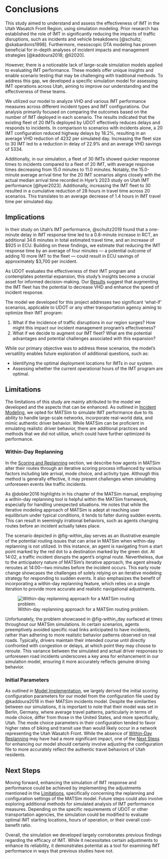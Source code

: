 # Conclusions {#sec-conclusions}

This study aimed to understand and assess the effectiveness of IMT in the Utah Wasatch Front Region, using simulation modeling. Prior research has established the role of IMT in significantly reducing the impacts of traffic disruptions, such as incidents and vehicle breakdowns [@schultz; @skabardonis1998]. Furthermore, mesoscopic DTA modeling has proven beneficial for in-depth analyses of incident impacts and management strategies [@kaddoura2018; @li2020].

However, there is a noticeable lack of large-scale simulation models applied to evaluating IMT performance. These models offer unique insights and enable scenario testing that may be challenging with traditional methods. To address this gap, we developed a specific simulation model for assessing IMT operations across Utah, aiming to improve our understanding and the effectiveness of these teams.

We utilized our model to analyze VHD and various IMT performance measures across different incident types and IMT configurations. Our analysis primarily focused on comparing the outcomes based on the number of IMT deployed in each scenario. The results indicated that the existing fleet of 20 IMTs deployed by UDOT effectively reduces delays and responds to incidents. In comparison to scenarios with incidents alone, a 20 IMT configuration reduced highway delays by 18.2%, resulting in an average VHD reduction of 4232 per simulated day. Increasing the fleet size to 30 IMT led to a reduction in delay of 22.9% and an average VHD savings of 5334.

Additionally, in our simulation, a fleet of 30 IMTs showed quicker response times to incidents compared to a fleet of 20 IMT, with average response times decreasing from 15.0 minutes to 11.0 minutes. Notably, the 15.0-minute average arrival time for the 20 IMT scenarios aligns closely with the actual median arrival time recorded in Hyer’s 2023 study on Utah IMT performance [@hyer2023]. Additionally, increasing the IMT fleet to 30 resulted in a cumulative reduction of 28 hours in travel time across 20 scenarios. This translates to an average decrease of 1.4 hours in IMT travel time per simulated day.

## Implications {#sec-implications}

In their study on Utah’s IMT performance, @schultz2019 found that a one-minute delay in IMT response time led to a 0.8-minute increase in RCT, an additional 34.6 minutes in total estimated travel time, and an increase of \$925 in ECU. Building on these findings, we estimate that reducing the IMT response time by an average of four minutes — a potential outcome of adding 10 more IMT to the fleet — could result in ECU savings of approximately \$3,700 per incident.

As UDOT evaluates the effectiveness of their IMT program and contemplates potential expansion, this study's insights become a crucial asset for informed decision-making. Our [Results](#sec-results) suggest that augmenting the IMT fleet has the potential to decrease VHD and enhance the speed of incident response.

The model we developed for this project addresses two significant 'what-if' scenarios, applicable to UDOT or any other transportation agency aiming to optimize their IMT program:

1. What if the incidence of traffic disruptions in our region surges? How might this impact our incident management program's effectiveness?
2. What if we decide to augment our IMT fleet? What are the potential advantages and potential challenges associated with this expansion?

While our primary objective was to address these scenarios, the model’s versatility enables future exploration of additional questions, such as:

-   Identifying the optimal deployment locations for IMTs in our system.
-   Assessing whether the current operational hours of the IMT program are optimal.

## Limitations {#sec-limitations}

The limitations of this study are mainly attributed to the model we developed and the aspects that can be enhanced. As outlined in [Incident Modeling](#sec-inc_modeling), we opted for MATSim to simulate IMT performance due to its ability to handle large-scale networks, incorporate real-world data, and mimic authentic driver behavior. While MATSim can be proficient in emulating realistic driver behavior, there are additional practices and methods that we did not utilize, which could have further optimized its performance.

### Within-Day Replanning {#sec-within-day}

In the [Scoring and Replanning](#sec-MATSim_Score) section, we describe how agents in MATSim alter their routes through an iterative scoring process influenced by various factors including late arrival, mode choice, and activity type. Although this method is generally effective, it may present challenges when simulating unforeseen events like traffic incidents.

As @dobler2016 highlights in his chapter of the MATSim manual, employing a within-day replanning tool is helpful within the MATSim framework, especially for handling unexpected situations. He notes that while the iterative modeling approach of MATSim is adept at reaching user equilibrium under typical conditions, it tends to falter during sudden events. This can result in seemingly irrational behaviors, such as agents changing routes before an incident actually takes place.

The scenario depicted in @fig-within_day serves as an illustrative example of the potential routing issues that can arise in MATSim when within-day replanning is not utilized. In this instance, an agent is navigating from a start point marked by the red dot to a destination marked by the green dot. At 14:02, a traffic incident disrupts the agent’s original route. Nevertheless, due to the anticipatory nature of MATSim's iterative approach, the agent already reroutes at 14:00—two minutes before the incident occurs. This early route change showcases the challenges of solely relying on an iterative modeling strategy for responding to sudden events. It also emphasizes the benefit of incorporating a within-day replanning feature, which relies on a single iteration to provide more accurate and realistic navigational adjustments.

![Within-day replanning approach for a MATSim routing problem.](figures/within_day.png){#fig-within_day}

Unfortunately, the problem showcased in @fig-within_day surfaced at times throughout our MATSim simulations. In certain scenarios, agents preemptively avoided specific road links anticipated to have incidents, rather than adhering to more realistic behavior patterns observed on real roads. Typically, drivers maintain their intended course until directly confronted with congestion or delays, at which point they may choose to reroute. This variance between the simulated and actual driver responses to unforeseen road incidents underscores a key area for enhancement in our simulation model, ensuring it more accurately reflects genuine driving behavior.

### Initial Parameters {#sec-parameters}

As outlined in [Model Implementation](#sec-model_imp), we largely derived the initial scoring configuration parameters for our model from the configuration file used by @kaddoura2018 in their MATSim incidents model. Despite the similarities between our simulations, it is important to note that their model was set in Berlin, Germany, where average travel patterns, particularly in terms of mode choice, differ from those in the United States, and more specifically, Utah. The mode choice parameters in their configuration tended to favor higher rates of biking and transit use than would likely occur in a network representing the Utah Wasatch Front. While the absence of [Within-Day Replanning](#sec-within-day) may have had a more significant impact, one of the [Next Steps](#sec-next_steps) for enhancing our model should certainly involve adjusting the configuration file to more accurately reflect the authentic travel behaviors of Utah residents.

## Next Steps {#sec-next_steps}

Moving forward, enhancing the simulation of IMT response and performance could be achieved by implementing the adjustments mentioned in the [Limitations](#sec-limitations), specifically concerning the replanning and configuration settings of the MATSim model. Future steps could also involve exploring additional methods for simulated analysis of IMT performance measures. Depending on the specific requirements of UDOT or other transportation agencies, the simulation could be modified to evaluate optimal IMT starting locations, hours of operation, or their overall cost-benefit ratio. 

Overall, the simulation we developed largely corroborates previous findings regarding the efficacy of IMT. While it necessitates certain adjustments to enhance its reliability, it demonstrates potential as a tool for examining IMT performance in ways that previous studies have not.